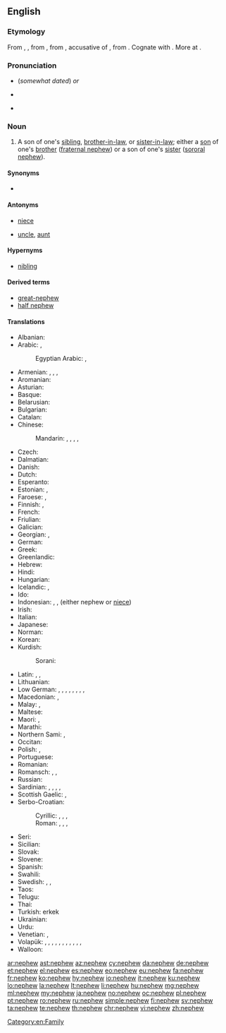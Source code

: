 ==English==

===Etymology===
From {{etyl|enm|en}} {{term|nevew|lang=enm}}, {{term|neveu||nephew, grandson|lang=enm}}, from {{etyl|fro|en}} {{term|neveu||nephew, grandson|lang=fro}}, from {{etyl|la|en}} {{m|la|nepōtem}}, accusative of {{m|la|nepōs||nephew, grandson}}, from {{etyl|ine-pro|en}} {{m|ine-pro|*nepot-||grandchild, sister's son}}. Cognate with {{etyl|ang|-}} {{term|nefa||nephew, grandson|lang=ang}}. More at {{l|en|neve}}.

===Pronunciation===
* {{a|RP}} {{IPA|/ˈnɛv.ju/|lang=en}} (''somewhat dated'') ''or'' {{IPA|/ˈnɛf.ju/|lang=en}}
* {{a|GenAm}} {{IPA|/ˈnɛf.ju/|lang=en}}
* {{audio|en-us-nephew.ogg|Audio (US)|lang=en}}

===Noun===
{{wikipedia}}
{{en-noun}}

# A son of one's [[sibling]], [[brother-in-law]], or [[sister-in-law]]; either a [[son]] of one's [[brother]] ([[fraternal nephew]]) or a son of one's [[sister]] ([[sororal nephew]]).

====Synonyms====
* {{l|en|neve}}

====Antonyms====
* {{qualifier|with regards to gender}} [[niece]]
* {{qualifier|with regards to ancestry}} [[uncle]], [[aunt]]

====Hypernyms====
* [[nibling]]

====Derived terms====
* [[great-nephew]]
* [[half nephew]]

====Translations====
{{trans-top-also|fraternal or sororal nephew|fraternal nephew|sororal nephew}}
* Albanian: {{t|sq|nip|m}}
* Arabic: {{qualifier|fraternal}} {{t|ar|[[اِبْنُ]] [[أَخٍ]]|m}}, {{qualifier|sororal}} {{t|ar|[[اِبْنُ]] [[أُخْتٍ]]}}
*: Egyptian Arabic: {{t|arz|[[ابن]] [[أخ]]|m|tr=ebn aḵḵ|sc=Arab}}, {{t|arz|[[ابن]] [[أخت]]|m|tr=ebn oḵt|sc=Arab}}
* Armenian: {{qualifier|fraternal}} {{t|hy|եղբորորդի}}, {{qualifier|fraternal}} {{t|hy|[[եղբոր]] [[տղա]]}}, {{qualifier|sororal}} {{t|hy|[[քրոջ]] [[որդի]]}}, {{qualifier|sororal}} {{t|hy|[[քրոջ]] [[տղա]]}}
* Aromanian: {{t|rup|nipot|m}}
* Asturian: {{t+|ast|sobrín|m}}
* Basque: {{t+|eu|iloba}}
* Belarusian: {{t|be|пляме́ннік|m|sc=Cyrl}}
* Bulgarian: {{t+|bg|пле́менник|m|sc=Cyrl}}
* Catalan: {{t|ca|nebot|m}}
* Chinese:
*: Mandarin: {{qualifier|fraternal}} {{t+|cmn|姪|tr=zhí|sc=Hani}}, {{t+|cmn|侄|tr=zhí|sc=Hani}}, {{t+|cmn|姪子|tr=zhízǐ|sc=Hani}}, {{t|cmn|侄子|tr=zhízǐ|sc=Hani}}, {{qualifier|sororal}} {{t+|cmn|外甥|tr=wàishēng|sc=Hani}}
* Czech: {{t+|cs|synovec|m}}
* Dalmatian: {{t|dlm|nepaut|m}}
* Danish: {{t+|da|nevø|c}}
* Dutch: {{t+|nl|neef|m}}
* Esperanto: {{t+|eo|nevo}}
* Estonian: {{qualifier|fraternal}} {{t|et|vennapoeg}}, {{qualifier|sororal}} {{t|et|õepoeg}}
* Faroese: {{t|fo|bróðursonur|m}} {{qualifier|fraternal}}, {{t|fo|systursonur|m}} {{qualifier|sororal}}
* Finnish: {{qualifier|fraternal}} {{t|fi|veljenpoika}}, {{qualifier|sororal}} {{t|fi|sisarenpoika}}
* French: {{t+|fr|neveu|m}}
* Friulian: {{t|fur|nevôt|m}}
* Galician: {{t|gl|sobriño|m}}
* Georgian: {{qualifier|sororal}} {{t|ka|დისწული}}, {{qualifier|fraternal}} {{t|ka|ძმისწული}}
* German: {{t+|de|Neffe|m}}
* Greek: {{t+|el|ανιψιός|m}}
* Greenlandic: {{t|kl|soraluaq}}
* Hebrew: {{t|he|אחיין|m|tr=akhyán}}
* Hindi: {{t+|hi|भतीजा|m|tr=bhatījā|sc=Deva}}
* Hungarian: {{t+|hu|unokaöcs}}
* Icelandic: {{qualifier|fraternal}} {{t+|is|bróðursonur|m}}, {{qualifier|sororal}} {{t+|is|systursonur|m}}
* Ido: {{t+|io|nevulo}}
* Indonesian: {{t+|id|keponakan}}, {{t+|id|kemenakan}}, {{t+|id|misan}} (either nephew or [[niece]])
* Irish: {{t|ga|nia|m}}
* Italian: {{t+|it|nipote|m}}
* Japanese: {{t+|ja|甥|tr=[[おい]], oi|sc=Jpan}}
* Norman: {{t|nrf|n'veu|m}}
* Korean: {{t+|ko|조카|sc=Kore}}
* Kurdish:
*: Sorani: {{qualifier|brother's son or daughter}} {{t+|ku|برازا|tr=birazá|sc=ku-Arab}}
{{trans-mid}}
* Latin: {{qualifier|fraternal}} {{t|la|[[filius]] [[fratris]]|m}}, {{qualifier|sororal}} {{t|la|[[filius]] [[sororis]]|m}}, {{t+|la|nepos|m}}
* Lithuanian: {{t|lt|sūnėnas|m}}
* Low German: {{qualifier|fraternal}} {{t|nds|Broderjung|m}}, {{qualifier|fraternal}} {{t|nds|Brodersöhn|m}}, {{qualifier|fraternal}} {{t|nds|Broderkind|n}}, {{qualifier|sororal}} {{t|nds|Süsterjung|m}}, {{qualifier|sororal}} {{t|nds|Swesterjung|m}}, {{qualifier|sororal}} {{t|nds|Süstersöhn|m}}, {{qualifier|sororal}} {{t|nds|Swestersöhn|m}}, {{qualifier|sororal}} {{t|nds|Süsterkind|n}}, {{qualifier|sororal}} {{t|nds|Swesterkind|n}}
* Macedonian: {{t|mk|бра́танец|m|sc=Cyrl}} {{qualifier|fraternal}}, {{t|mk|се́стричник|m|sc=Cyrl}} {{qualifier|sororal}}
* Malay: {{t|ms|anak saudara}}, {{t|ms|anak saudara lelaki}}
* Maltese: {{t|mt|nepputi|m}}
* Maori: {{t|mi|tamaiti whakaangi}}, {{t|mi|irāmutu}}
* Marathi: {{t|mr|भाचा|m|tr=bhācā|sc=Deva}}
* Northern Sami: {{qualifier|fraternal}} {{t|se|vieljabárdni}}, {{qualifier|sororal}} {{t|se|oappábárdni}}
* Occitan: {{t+|oc|nebot|m}}
* Polish: {{qualifier|fraternal}} {{t+|pl|bratanek|m}}, {{qualifier|sororal}} {{t+|pl|siostrzeniec|m}}
* Portuguese: {{t+|pt|sobrinho|m}}
* Romanian: {{t+|ro|nepot|m}}
* Romansch: {{t|rm|nev}}, {{t|rm|neiv}}, {{t|rm|neav}}
* Russian: {{t+|ru|племя́нник|m}}
* Sardinian: {{t|sc|nebode}}, {{t|sc|nebodi}}, {{t|sc|nabode}}, {{t|sc|nepode}}, {{t|sc|nepote}}
* Scottish Gaelic: {{qualifier|fraternal}} {{t|gd|mac-bràthair|m}}, {{qualifier|sororal}} {{t+|gd|mac-peathar|m}}
* Serbo-Croatian:
*: Cyrillic: {{qualifier|fraternal}} {{t|sh|братанас|m}}, {{qualifier|fraternal}} {{t|sh|синовац|m}}, {{qualifier|sororal}} {{t|sh|сестрић|m}}, {{qualifier|either}} {{t|sh|нећак|m}}
*: Roman: {{qualifier|fraternal}} {{t+|sh|bratanac|m}}, {{qualifier|fraternal}} {{t+|sh|sinovac|m}}, {{qualifier|sororal}} {{t+|sh|sestrić|m}}, {{qualifier|either}} {{t+|sh|nećak|m}}
* Seri: {{qualifier|of a male}} {{t|sei|aac}}
* Sicilian: {{t+|scn|niputi|m}}
* Slovak: {{t+|sk|synovec|m}}
* Slovene: {{t+|sl|nečak|m}}
* Spanish: {{t+|es|sobrino|m}}
* Swahili: {{t+|sw|mpwa}}
* Swedish: {{t+|sv|nevö|c}}, {{qualifier|fraternal}} {{t+|sv|brorson|c}}, {{qualifier|sororal}} {{t+|sv|systerson|c}}
* Taos: {{t|twf|kìłu’úna}}
* Telugu: {{t+|te|మేనల్లుడు|tr=mēnalluḍu}}
* Thai: {{t|th|หลานชาย|tr=lăan chaai|sc=Thai}}
* Turkish: erkek {{t+|tr|yeğen}}
* Ukrainian: {{t|uk|племі́нник|m|sc=Cyrl}}
* Urdu: {{t|ur|بھتیجا|m|tr=bhatījā|sc=ur-Arab}}
* Venetian: {{t|vec|nevódo|m}}, {{t|vec|neodo|m}}
* Volapük: {{qualifier|fraternal or sororal, ♂♀}} {{t+|vo|nef}}, {{qualifier|fraternal or sororal}} {{t+|vo|hinef}}, {{qualifier|fraternal, ♂♀}} {{t|vo|blodanef}}, {{qualifier|fraternal}} {{t|vo|blodahinef}}, {{qualifier|fraternal}} {{t+|vo|blodason}}, {{qualifier|sororal, ♂♀}} {{t|vo|söranef}}, {{qualifier|sororal}} {{t|vo|sörahinef}}, {{qualifier|sororal}} {{t+|vo|sörason}}, {{qualifier|fraternal, ♂♀}} {{t+|vo|blodacil}}, {{qualifier|fraternal}} {{t|vo|blodahicil}}, {{qualifier|sororal, ♂♀}} {{t+|vo|söracil}}, {{qualifier|sororal}} {{t|vo|sörahicil}}
* Walloon: {{t|wa|neveu|m}}
{{trans-bottom}}

[[Category:en:Family]]

[[ar:nephew]]
[[ast:nephew]]
[[az:nephew]]
[[cy:nephew]]
[[da:nephew]]
[[de:nephew]]
[[et:nephew]]
[[el:nephew]]
[[es:nephew]]
[[eo:nephew]]
[[eu:nephew]]
[[fa:nephew]]
[[fr:nephew]]
[[ko:nephew]]
[[hy:nephew]]
[[io:nephew]]
[[it:nephew]]
[[ku:nephew]]
[[lo:nephew]]
[[la:nephew]]
[[lt:nephew]]
[[li:nephew]]
[[hu:nephew]]
[[mg:nephew]]
[[ml:nephew]]
[[my:nephew]]
[[ja:nephew]]
[[no:nephew]]
[[oc:nephew]]
[[pl:nephew]]
[[pt:nephew]]
[[ro:nephew]]
[[ru:nephew]]
[[simple:nephew]]
[[fi:nephew]]
[[sv:nephew]]
[[ta:nephew]]
[[te:nephew]]
[[th:nephew]]
[[chr:nephew]]
[[vi:nephew]]
[[zh:nephew]]